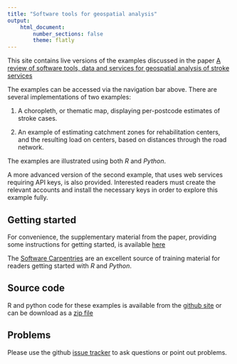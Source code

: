 ```yaml
---
title: "Software tools for geospatial analysis"
output:
    html_document:
        number_sections: false
        theme: flatly
---
```


This site contains live versions of the examples discussed in the paper 
[A review of software tools, data and services for geospatial analysis of stroke services](https:/frontiersin.org/)

The examples can be accessed via the navigation bar above. There are several
implementations of two examples: 

1. A choropleth, or thematic map, displaying
per-postcode estimates of stroke cases.

1. An example of estimating catchment zones for rehabilitation centers,
and the resulting load on centers, based on distances through the
road network.

The examples are illustrated using both _R_ and _Python_.

A more advanced version of the second example, that uses web services
requiring API keys, is also provided. Interested readers must create
the relevant accounts and install the necessary keys in order to
explore this example fully.

## Getting started

For convenience, the supplementary material from the paper, providing
some instructions for getting started, is available [here](supplementary.html)

The [Software Carpentries](https://software-carpentry.org/) are an excellent source of training material
for readers getting started with _R_ and _Python_.

## Source code

R and python code for these examples is available from the [github site](https://github.com/richardbeare/GeospatialStroke/) or can be 
download as a 
[zip file](https://github.com/richardbeare/GeospatialStroke/archive/master.zip)

## Problems

Please use the github [issue tracker](https://github.com/richardbeare/GeospatialStroke/issues) to ask questions or point out problems.